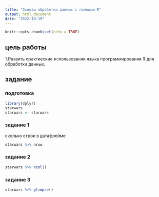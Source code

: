 ```yaml
---
title: "Основы обработки данных с помощью R"
output: html_document
date: "2022-10-19"
---
```


```r
knitr::opts_chunk$set(echo = TRUE)
```

## цель работы
1.Развить практиеские использования языка программирования R для обработки данных.


## задание

### подготовка
```r
library(dplyr)
starwars
starwars <- starwars
```

### задание 1
сколько строк в датафрейме
```r
starwars %>% nrow
```
### задание 2
```r
starwars %>% ncol()
```

### задание 3
```r
starwars %>% glimpse()
```





